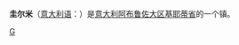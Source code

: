 {{Infobox Settlement
| name = 圭尔米<br/>Guilmi
| image_skyline = 
| imagesize = 
| image_caption = 
| image_flag = 
| image_shield = 
| pushpin_map = Italy
| pushpin_label_position = bottom
| subdivision_type = 国家
| subdivision_name = {{ITA}}
| subdivision_type1 = [[意大利行政区划|大区]]
| subdivision_name1 = [[阿布鲁佐大区|阿布鲁佐大区]]
| subdivision_type2 = [[意大利行政区划|省]]
| subdivision_name2 =  [[基耶蒂省|基耶蒂省]]
| elevation_m = 674
| elevation_ft = 
| area_total_km2 = 12
| population_as_of = 2004年
| population_total = 486
| population_density_km2 = auto
| timezone = [[CET|CET]]
| utc_offset = +1
| timezone_DST = 
| utc_offset_DST = 
| latd = 42
| latm = 00
| lats = 
| latNS = N
| longd = 14
| longm = 29
| longs = 
| longEW = E
| website =  
}}
'''圭尔米'''（[[意大利语|意大利语]]：'''{{lang|it|Guilmi}}'''）是[[意大利|意大利]][[阿布鲁佐大区|阿布鲁佐大区]][[基耶蒂省|基耶蒂省]]的一个镇。

{{Italy-geo-stub}}
{{Province of Chieti}}

[[Category:基耶蒂省市镇|G]]